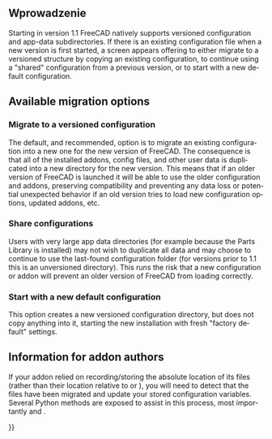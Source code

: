 <languages/>

{{Docnav/pl
|[[Installing_additional_components/pl|Instalacja dodatkowych komponentów]]
|[[Getting_started/pl|Jak zacząć]]
}}

{{TOCright}}

<span id="Introduction"></span>
==Wprowadzenie==

<div lang="en" dir="ltr" class="mw-content-ltr">
Starting in version 1.1 FreeCAD natively supports versioned configuration and app-data subdirectories. If there is an existing configuration file when a new version is first started, a screen appears offering to either migrate to a versioned structure by copying an existing configuration, to continue using a "shared" configuration from a previous version, or to start with a new default configuration.
</div>

<div lang="en" dir="ltr" class="mw-content-ltr">
== Available migration options ==
</div>

<div lang="en" dir="ltr" class="mw-content-ltr">
=== Migrate to a versioned configuration ===
</div>

<div lang="en" dir="ltr" class="mw-content-ltr">
The default, and recommended, option is to migrate an existing configuration into a new one for the new version of FreeCAD. The consequence is that all of the installed addons, config files, and other user data is duplicated into a new directory for the new version. This means that if an older version of FreeCAD is launched it will be able to use the older configuration and addons, preserving compatibility and preventing any data loss or potential unexpected behavior if an old version tries to load new configuration options, updated addons, etc.
</div>

<div lang="en" dir="ltr" class="mw-content-ltr">
=== Share configurations ===
</div>

<div lang="en" dir="ltr" class="mw-content-ltr">
Users with very large app data directories (for example because the Parts Library is installed) may not wish to duplicate all data and may choose to continue to use the last-found configuration folder (for versions prior to 1.1 this is an unversioned directory). This runs the risk that a new configuration or addon will prevent an older version of FreeCAD from loading correctly.
</div>

<div lang="en" dir="ltr" class="mw-content-ltr">
=== Start with a new default configuration ===
</div>

<div lang="en" dir="ltr" class="mw-content-ltr">
This option creates a new versioned configuration directory, but does not copy anything into it, starting the new installation with fresh "factory default" settings.
</div>

<div lang="en" dir="ltr" class="mw-content-ltr">
== Information for addon authors ==
</div>

<div lang="en" dir="ltr" class="mw-content-ltr">
If your addon relied on recording/storing the absolute location of its files (rather than their location relative to {{Incode|userAppDataDir}} or {{Incode|configDir}}), you will need to detect that the files have been migrated and update your stored configuration variables. Several Python methods are exposed to assist in this process, most importantly {{Incode|FreeCAD.ApplicationDirectories.versionStringForPath(major, minor)}} and {{Incode|FreeCAD.ApplicationDirectories.versionStringForPath.usingCurrentVersionConfig(pathToCheck)}}.
</div>


<div lang="en" dir="ltr" class="mw-content-ltr">
{{Docnav
|[[Installing_additional_components|Installing additional components]]
|[[Getting_started|Getting started]]
}}
</div>

{{Userdocnavi{{#translation:}}}}